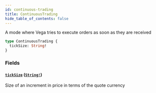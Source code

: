 ```yaml
---
id: continuous-trading
title: ContinuousTrading
hide_table_of_contents: false
---
```



A mode where Vega tries to execute orders as soon as they are received

```graphql
type ContinuousTrading {
  tickSize: String!
}
```


### Fields

#### [`tickSize`](#) ([`String!`](/docs/testnet/graphql/scalars/string))

Size of an increment in price in terms of the quote currency




